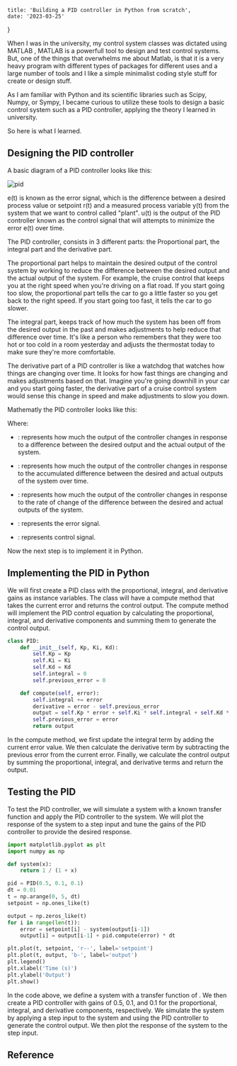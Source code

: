 

    title: 'Building a PID controller in Python from scratch',
    date: '2023-03-25'
}

When I was in the university, my control system classes was dictated using MATLAB
, MATLAB is a powerfull tool to design and test control systems. But, one of the
things that overwhelms me about Matlab, is that it is a very heavy program with 
different types of packages for different uses and a large number of tools and 
I like a simple minimalist coding style stuff for create or design stuff. 

As I am familiar with Python and its scientific libraries such as Scipy, Numpy, 
or Sympy, I became curious to utilize these tools to design a basic control 
system such as a PID controller, applying the theory I learned in university.

So here is what I learned.

## Designing the PID controller

A basic diagram of a PID controller looks like this:

![pid](/images/pid.drawio.svg)

e(t) is known as the error signal, which is the difference between a desired 
process value or setpoint r(t) and a measured process variable y(t) from the 
system that we want to control called "plant". u(t) is the output of the PID 
controller known as the control signal that will attempts to minimize the error 
e(t) over time. 

The PID controller, consists in 3 different parts: the Proportional part, 
the integral part and the derivative part.

The proportional part helps to maintain the desired output of the control 
system by working to reduce the difference between the desired output and the 
actual output of the system. For example, the cruise control that keeps you at 
the right speed when you're driving on a flat road. If you start going too slow, 
the proportional part tells the car to go a little faster so you get back to the 
right speed. If you start going too fast, it tells the car to go slower.

The integral part, keeps track of how much the system has been off from the 
desired output in the past and makes adjustments to help reduce that difference 
over time. It's like a person who remembers that they were too hot or too cold 
in a room yesterday and adjusts the thermostat today to make sure they're more 
comfortable.

The derivative part of a PID controller is like a watchdog that watches how 
things are changing over time. It looks for how fast things are changing and 
makes adjustments based on that. Imagine you're going downhill in your car and 
you start going faster, the derivative part of a cruise control system would 
sense this change in speed and make adjustments to slow you down.

Mathematly the PID controller looks like this:

<div style={{ display: 'block', margin: 'auto', width: '60%' }}>
    <InlineMath math="u(t) = K_p e(t) + K_i \int_{0}^{t} e(\tau) d\tau + K_d \frac{d}{dt} e(t)"/>
</div>

Where:

* <InlineMath math="K_p"/>: represents how much the output of the controller 
changes in response to a difference between the desired output and the actual 
output of the system.

* <InlineMath math="k_i"/>: represents how much the output of the controller 
changes in response to the accumulated difference between the desired and actual
outputs of the system over time.

* <InlineMath math="k_d"/>: represents how much the output of the controller 
changes in response to the rate of change of the difference between the desired 
and actual outputs of the system.

* <InlineMath math="e(t)"/>: represents the error signal.

* <InlineMath math="u(t)"/>: represents control signal.

Now the next step is to implement it in Python. 


## Implementing the PID in Python

We will first create a PID class with the proportional, integral, and derivative
gains as instance variables. The class will have a compute method that takes the
current error and returns the control output. The compute method will implement 
the PID control equation by calculating the proportional, integral, and 
derivative components and summing them to generate the control output.

```python
class PID:
    def __init__(self, Kp, Ki, Kd):
        self.Kp = Kp
        self.Ki = Ki
        self.Kd = Kd
        self.integral = 0
        self.previous_error = 0

    def compute(self, error):
        self.integral += error
        derivative = error - self.previous_error
        output = self.Kp * error + self.Ki * self.integral + self.Kd * derivative
        self.previous_error = error
        return output
```
In the compute method, we first update the integral term by adding the current 
error value. We then calculate the derivative term by subtracting the previous 
error from the current error. Finally, we calculate the control output by 
summing the proportional, integral, and derivative terms and return the output.

## Testing the PID

To test the PID controller, we will simulate a system with a known transfer 
function and apply the PID controller to the system. We will plot the response 
of the system to a step input and tune the gains of the PID controller to 
provide the desired response.

```python
import matplotlib.pyplot as plt
import numpy as np

def system(x):
    return 1 / (1 + x)

pid = PID(0.5, 0.1, 0.1)
dt = 0.01
t = np.arange(0, 5, dt)
setpoint = np.ones_like(t)

output = np.zeros_like(t)
for i in range(len(t)):
    error = setpoint[i] - system(output[i-1])
    output[i] = output[i-1] + pid.compute(error) * dt

plt.plot(t, setpoint, 'r--', label='setpoint')
plt.plot(t, output, 'b-', label='output')
plt.legend()
plt.xlabel('Time (s)')
plt.ylabel('Output')
plt.show()
```

In the code above, we define a system with a transfer function of <InlineMath math="\frac{1}{1 + x}"/>. 
We then create a PID controller with gains of 0.5, 0.1, and 0.1 for the 
proportional, integral, and derivative components, respectively. We simulate 
the system by applying a step input to the system and using the PID controller 
to generate the control output. We then plot the response of the system to the 
step input.

## Reference



